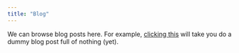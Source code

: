 ```yaml
---
title: "Blog"
---
```


We can browse blog posts here. For example, [clicking this](blogs/demo_blog.qmd)
will take you do a dummy blog post full of nothing (yet).